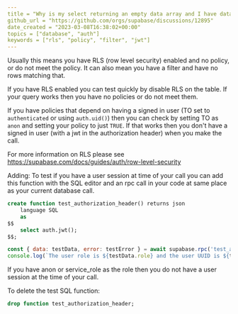 ```yaml
---
title = "Why is my select returning an empty data array and I have data in the table?"
github_url = "https://github.com/orgs/supabase/discussions/12895"
date_created = "2023-03-08T16:38:02+00:00"
topics = ["database", "auth"]
keywords = ["rls", "policy", "filter", "jwt"]
---
```


Usually this means you have RLS (row level security) enabled and no policy, or do not meet the policy. It can also mean you have a filter and have no rows matching that.

If you have RLS enabled you can test quickly by disable RLS on the table. If your query works then you have no policies or do not meet them.

If you have policies that depend on having a signed in user (TO set to `authenticated` or using `auth.uid()`) then you can check by setting TO as `anon` and setting your policy to just `TRUE`. If that works then you don't have a signed in user (with a jwt in the authorization header) when you make the call.

For more information on RLS please see https://supabase.com/docs/guides/auth/row-level-security

Adding:
To test if you have a user session at time of your call you can add this function with the SQL editor and an rpc call in your code at same place as your current database call.

```sql
create function test_authorization_header() returns json
    language SQL
    as
$$
    select auth.jwt();
$$;
```

```javascript
const { data: testData, error: testError } = await supabase.rpc('test_authorization_header')
console.log(`The user role is ${testData.role} and the user UUID is ${testData.sub}. `, testError)
```

If you have anon or service_role as the role then you do not have a user session at the time of your call.

To delete the test SQL function:

```sql
drop function test_authorization_header;
```
